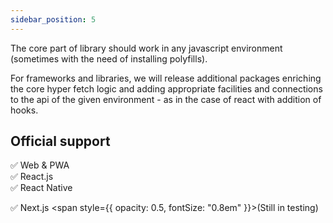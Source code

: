 ```yaml
---
sidebar_position: 5
---
```


The core part of library should work in any javascript environment (sometimes with the need of installing polyfills).

For frameworks and libraries, we will release additional packages enriching the core hyper fetch logic and adding
appropriate facilities and connections to the api of the given environment - as in the case of react with addition of
hooks.

## Official support

<div>✅ Web & PWA</div>
<div>✅ React.js</div>
<div>✅ React Native</div>
<div>

✅ Next.js <span style={{ opacity: 0.5, fontSize: "0.8em" }}>(Still in testing)</span>

</div>
